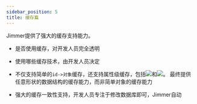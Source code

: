 ```yaml
---
sidebar_position: 5
title: 缓存篇
---
```



Jimmer提供了强大的缓存支持能力。

-   是否使用缓存，对开发人员完全透明

-   使用哪些缓存技术，由开发人员决定

-   不仅支持简单的`id->对象`缓存，还支持属性级缓存，包括<ViewMore buttonText="关联缓存" variant="text"><img src={AssociationCache}/></ViewMore>和<ViewMore buttonText="计算缓存" variant="text"><img src={CalculatedCache}/></ViewMore>。
    最终提供任意形状的数据结构的缓存能力，而非简单对象的缓存能力

-   强大的缓存一致性支持，开发人员专注于修改数据库即可，Jimmer自动<ViewMore buttonText="保证数据库和缓存的一致性" variant="text"><CacheConsistencyPanel/></ViewMore>